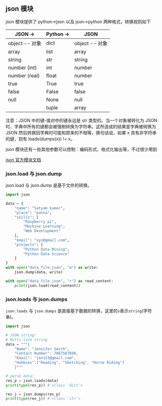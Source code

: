 
## json 模块

json 模块提供了 python->json 以及 json->python 两种格式，转换规则如下

| JSON ->        | Python -> | JSON           |
| -------------- | --------- | -------------- |
| object -- 对象  | dict      | object -- 对象 |
| array          | list      | array          |
| string         | str       | string         |
| number (int)   | int       | number         |
| number (real)  | float     | number         |
| true           | True      | true           |
| false          | False     | false          |
| null           | None      | null           |
|                | tuple     | array          |

注意：JSON 中的键-值对中的键永远是 str 类型的。当一个对象被转化为
JSON 时，字典中所有的键都会被强制转换为字符串。这所造成的结果是字典被转换为 JSON 然后转换回字典时可能和原来的不相等。换句话说，如果 x 具有非字符串的键，则有 loads(dumps(x)) != x。

json 模块还有一些其他参数可以控制：编码形式、格式化输出等，不过很少用到

[json 官方模块文档](https://docs.python.org/zh-cn/3/library/json.html#module-json)

### json.load 与 json.dump

json.load 与 json.dump 是基于文件的转换。

```python showLineNumbers
import json

data = {
    "name": "Satyam kumar",
    "place": "patna",
    "skills": [
        "Raspberry pi",
        "Machine Learning",
        "Web Development"
    ],
    "email": "xyz@gmail.com",
    "projects": [
        "Python Data Mining",
        "Python Data Science"
    ]
}
with open("data_file.json", "w") as write:
    json.dump(data, write)

with open("data_file.json", "r") as read_content:
    print(json.load(read_content))
```

### json.loads 与 json.dumps

`json.loads` 与 `json.dumps` 是直接基于数据的转换，这里的`s`表示`string`(字符串)。

```python showLineNumbers
import json

# JSON string:
# Multi-line string
data = """{
    "Name": "Jennifer Smith",
    "Contact Number": 7867567898,
    "Email": "jen123@gmail.com",
    "Hobbies":["Reading", "Sketching", "Horse Riding"]
    }"""

# parse data:
res_p = json.loads(data)
print(type(res_p)) # <class 'dict'>

res_j = json.dumps(res_p)
print(type(res_j)) # <class 'str'>
```
